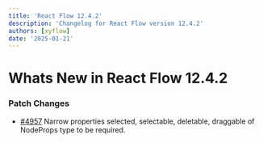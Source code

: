 ```yaml
---
title: 'React Flow 12.4.2'
description: 'Changelog for React Flow version 12.4.2'
authors: [xyflow]
date: '2025-01-21'
---
```


# Whats New in React Flow 12.4.2

### Patch Changes

- [#4957](https://github.com/xyflow/xyflow/pull/4957) Narrow properties selected, selectable, deletable, draggable of NodeProps type to be required.
